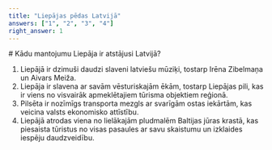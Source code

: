 ---
title: "Liepājas pēdas Latvijā"
answers: ["1", "2", "3", "4"]
right_answer: 1
---

\# Kādu mantojumu Liepāja ir atstājusi Latvijā? 

1.	Liepājā ir dzimuši daudzi slaveni latviešu mūziķi, tostarp Irēna Zibelmaņa un Aivars Meiža. 
2.	Liepāja ir slavena ar savām vēsturiskajām ēkām, tostarp Liepājas pili, kas ir viens no visvairāk apmeklētajiem tūrisma objektiem reģionā. 
3.	Pilsēta ir nozīmīgs transporta mezgls ar svarīgām ostas iekārtām, kas veicina valsts ekonomisko attīstību. 
4.	Liepājā atrodas viena no lielākajām pludmalēm Baltijas jūras krastā, kas piesaista tūristus no visas pasaules ar savu skaistumu un izklaides iespēju daudzveidību.
